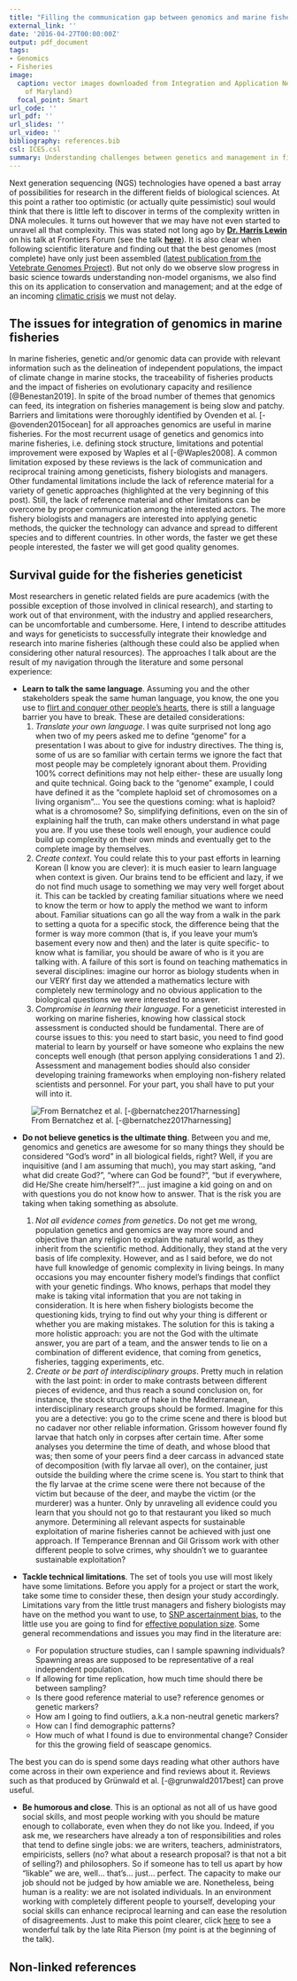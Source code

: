 ```yaml
---
title: "Filling the communication gap between genomics and marine fisheries"
external_link: ''
date: '2016-04-27T00:00:00Z'
output: pdf_document
tags:
- Genomics
- Fisheries
image:
  caption: vector images downloaded from Integration and Application Network (University
    of Maryland)
  focal_point: Smart
url_code: ''
url_pdf: ''
url_slides: ''
url_video: ''
bibliography: references.bib
csl: ICES.csl
summary: Understanding challenges between genetics and management in fisheries.
---
```


Next generation sequencing (NGS) technologies have opened a bast array of possibilities for research in the different fields of biological sciences. At this point a rather too optimistic (or actually quite pessimistic) soul would think that there is little left to discover in terms of the complexity written in DNA molecules. It turns out however that we may have not even started to unravel all that complexity. This was stated not long ago by [**Dr. Harris Lewin**](https://www.lewinlab.com/harris-lewin) on his talk at Frontiers Forum (see the talk [**here**](https://www.youtube.com/watch?v=gptP4FZHZrE)). It is also clear when following scientific literature and finding out that the best genomes (most complete) have only just been assembled ([latest publication from the Vetebrate Genomes Project](https://www.nature.com/articles/s41586-021-03451-0)). But not only do we observe slow progress in basic science towards understanding non-model organisms, we also find this on its application to conservation and management; and at the edge of an incoming [climatic crisis](https://www.bbc.com/news/science-environment-58130705) we must not delay.

## The issues for integration of genomics in marine fisheries

In marine fisheries, genetic and/or genomic data can provide with relevant information such as the delineation of independent populations, the impact of climate change in marine stocks, the traceability of fisheries products and the impact of fisheries on evolutionary capacity and resilience [@Benestan2019]. In spite of the broad number of themes that genomics can feed, its integration on fisheries management is being slow and patchy. Barriers and limitations were thoroughly identified by Ovenden et al. [-@ovenden2015ocean] for all approaches genomics are useful in marine fisheries. For the most recurrent usage of genetics and genomics into marine fisheries, i.e. defining stock structure, limitations and potential improvement were exposed by Waples et al [-@Waples2008]. A common limitation exposed by these reviews is the lack of communication and reciprocal training among geneticists, fishery biologists and managers. Other fundamental limitations include the lack of reference material for a variety of genetic approaches (highlighted at the very beginning of this post). Still, the lack of reference material and other limitations can be overcome by proper communication among the interested actors. The more fishery biologists and managers are interested into applying genetic methods, the quicker the technology can advance and spread to different species and to different countries. In other words, the faster we get these people interested, the faster we will get good quality genomes.

## Survival guide for the fisheries geneticist

Most researchers in genetic related fields are pure academics (with the possible exception of those involved in clinical research), and starting to work out of that environment, with the industry and applied researchers, can be uncomfortable and cumbersome. Here, I intend to describe attitudes and ways for geneticists to successfully integrate their knowledge and research into marine fisheries (although these could also be applied when considering other natural resources). The approaches I talk about are the result of my navigation through the literature and some personal experience:

* **Learn to talk the same language**. Assuming you and the other stakeholders speak the same human language, you know, the one you use to [flirt and conquer other people's hearts](https://www.youtube.com/watch?v=2dh8C_HHE2g), there is still a language barrier you have to break. These are detailed considerations:
  1. *Translate your own language*. I was quite surprised not long ago when two of my peers asked me to define "genome" for a presentation I was about to give for industry directives. The thing is, some of us are so familiar with certain terms we ignore the fact that most people may be completely ignorant about them. Providing 100% correct definitions may not help either- these are usually long and quite technical. Going back to the "genome" example, I could have defined it as the "complete haploid set of chromosomes on a living organism"... You see the questions coming: what is haploid? what is a chromosome? So, simplifying definitions, even on the sin of explaining half the truth, can make others understand in what page you are. If you use these tools well enough, your audience could build up complexity on their own minds and eventually get to the complete image by themselves. 
  2. *Create context*. You could relate this to your past efforts in learning Korean (I know you are clever): it is much easier to learn language when context is given. Our brains tend to be efficient and lazy, if we do not find much usage to something we may very well forget about it. This can be tackled by creating familiar situations where we need to know the term or how to apply the method we want to inform about. Familiar situations can go all the way from a walk in the park to setting a quota for a specific stock, the difference being that the former is way more common (that is, if you leave your mum's basement every now and then) and the later is quite specific- to know what is familiar, you should be aware of who is it you are talking with. A failure of this sort is found on teaching mathematics in several disciplines: imagine our horror as biology students when in our VERY first day we attended a mathematics lecture with completely new terminology and no obvious application to the biological questions we were interested to answer.
  3. *Compromise in learning their language*. For a geneticist interested in working on marine fisheries, knowing how classical stock assessment is conducted should be fundamental. There are of course issues to this: you need to start basic, you need to find good material to learn by yourself or have someone who explains the new concepts well enough (that person applying considerations 1 and 2). Assessment and management bodies should also consider developing training frameworks when employing non-fishery related scientists and personnel. For your part, you shall have to put your will into it.
  
![From Bernatchez et al. [-@bernatchez2017harnessing]](Bernatchez2017.jpg)
  
* **Do not believe genetics is the ultimate thing**. Between you and me, genomics and genetics are awesome for so many things they should be considered "God's word" in all biological fields, right? Well, if you are inquisitive (and I am assuming that much), you may start asking, "and what did create God?", "where can God be found?", "but if everywhere, did He/She create him/herself?"... just imagine a kid going on and on with questions you do not know how to answer. That is the risk you are taking when taking something as absolute.
  1. *Not all evidence comes from genetics*. Do not get me wrong, population genetics and genomics are way more sound and objective than any religion to explain the natural world, as they inherit from the scientific method. Additionally, they stand at the very basis of life complexity. However, and as I said before, we do not have full knowledge of genomic complexity in living beings. In many occasions you may encounter fishery model's findings that conflict with your genetic findings. Who knows, perhaps that model they make is taking vital information that you are not taking in consideration. It is here when fishery biologists become the questioning kids, trying to find out why your thing is different or whether you are making mistakes. The solution for this is taking a more holistic approach: you are not the God with the ultimate answer, you are part of a team, and the answer tends to lie on a combination of different evidence, that coming from genetics, fisheries, tagging experiments, etc.
  2. *Create or be part of interdisciplinary groups*. Pretty much in relation with the last point: in order to make contrasts between different pieces of evidence, and thus reach a sound conclusion on, for instance, the stock structure of hake in the Mediterranean, interdisciplinary research groups should be formed. Imagine for this you are a detective: you go to the crime scene and there is blood but no cadaver nor other reliable information. Grissom however found fly larvae that hatch only in corpses after certain time. After some analyses you determine the time of death, and whose blood that was; then some of your peers find a deer carcass in advanced state of decomposition (with fly larvae all over), on the container, just outside the building where the crime scene is. You start to think that the fly larvae at the crime scene were there not because of the victim but because of the deer, and maybe the victim (or the murderer) was a hunter. Only by unraveling all evidence could you learn that you should not go to that restaurant you liked so much anymore. Determining all relevant aspects for sustainable exploitation of marine fisheries cannot be achieved with just one approach. If Temperance Brennan and Gil Grissom work with other different people to solve crimes, why shouldn't we to guarantee sustainable exploitation?
  
* **Tackle technical limitations**. The set of tools you use will most likely have some limitations. Before you apply for a project or start the work, take some time to consider these, then design your study accordingly. Limitations vary from the little trust managers and fishery biologists may have on the method you want to use, to [SNP ascertainment bias](https://doi.org/10.1186/s12864-017-4416-9), to the little use you are going to find for [effective population size]( https://doi.org/10.1111/faf.12338). Some general recommendations and issues you may find in the literature are:

  * For population structure studies, can I sample spawning individuals? Spawning areas are supposed to be representative of a real independent population.
  * If allowing for time replication, how much time should there be between sampling?
  * Is there good reference material to use? reference genomes or genetic markers?
  * How am I going to find outliers, a.k.a non-neutral genetic markers?
  * How can I find demographic patterns?
  * How much of what I found is due to environmental change? Consider for this the growing field of seascape genomics.

The best you can do is spend some days reading what other authors have come across in their own experience and find reviews about it. Reviews such as that produced by Grünwald et al. [-@grunwald2017best] can prove useful.

* **Be humorous and close**. This is an optional as not all of us have good social skills, and most people working with you should be mature enough to collaborate, even when they do not like you. Indeed, if you ask me, we researchers have already a ton of responsibilities and roles that tend to define single jobs: we are writers, teachers, administrators, empiricists, sellers (no? what about a research proposal? is that not a bit of selling?) and philosophers. So if someone has to tell us apart by how "likable" we are, well... that's... just... perfect. The capacity to make our job should not be judged by how amiable we are. Nonetheless, being human is a reality: we are not isolated individuals. In an environment working with completely different people to yourself, developing your social skills can enhance reciprocal learning and can ease the resolution of disagreements. Just to make this point clearer, click [here](https://www.youtube.com/watch?v=SFnMTHhKdkw) to see a wonderful talk by the late Rita Pierson (my point is at the beginning of the talk).

## Non-linked references